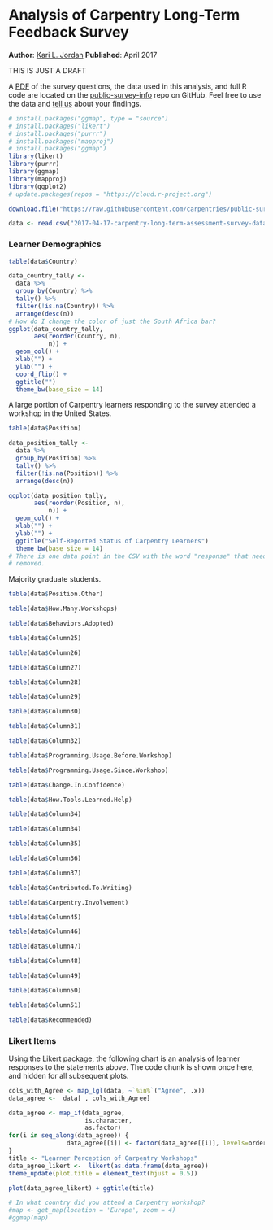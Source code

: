 # Analysis of Carpentry Long-Term Feedback Survey
__Author__: [Kari L. Jordan](https://github.com/kariljordan)
__Published__: April 2017

THIS IS JUST A DRAFT

A [PDF](https://github.com/carpentries/public-survey-info/blob/master/documents/surveys/2017-04-17-carpentry-long-term-feedback-survey.pdf) of the survey questions, the data used in this analysis, and full R code are located on the [public-survey-info](https://github.com/carpentries/public-survey-info) repo on GitHub. Feel free to use the data and [tell us](mailto: kariljordan@carpentries.org) about your findings.

```r
# install.packages("ggmap", type = "source")
# install.packages("likert")
# install.packages("purrr")
# install.packages("mapproj")
# install.packages("ggmap")
library(likert)
library(purrr)
library(ggmap)
library(mapproj)
library(ggplot2)
# update.packages(repos = "https://cloud.r-project.org")
```
```r
download.file("https://raw.githubusercontent.com/carpentries/public-survey-info/master/data/public_data/2017-04-17-carpentry-long-term-assessment-survey-data-public.csv", "2017-04-17-carpentry-long-term-assessment-survey-data-public.csv")

data <- read.csv("2017-04-17-carpentry-long-term-assessment-survey-data-public.csv", na.strings = "")
```
### Learner Demographics

```r
table(data$Country)
```
```r
data_country_tally <- 
  data %>% 
  group_by(Country) %>% 
  tally() %>% 
  filter(!is.na(Country)) %>% 
  arrange(desc(n))
# How do I change the color of just the South Africa bar?
ggplot(data_country_tally, 
       aes(reorder(Country, n),
           n)) +
  geom_col() +
  xlab("") +
  ylab("") +
  coord_flip() +
  ggtitle("")
  theme_bw(base_size = 14)
```
A large portion of Carpentry learners responding to the survey attended a workshop in the United States.
```r
table(data$Position)
```
```r
data_position_tally <- 
  data %>% 
  group_by(Position) %>% 
  tally() %>% 
  filter(!is.na(Position)) %>% 
  arrange(desc(n))

ggplot(data_position_tally, 
       aes(reorder(Position, n),
           n)) +
  geom_col() +
  xlab("") +
  ylab("") +
  ggtitle("Self-Reported Status of Carpentry Learners")
  theme_bw(base_size = 14)
# There is one data point in the CSV with the word "response" that needs to be
# removed.
```
Majority graduate students.
```r
table(data$Position.Other)
```
```r
table(data$How.Many.Workshops)
```
```r
table(data$Behaviors.Adopted)
```
```r
table(data$Column25)
```
```r
table(data$Column26)
```
```r
table(data$Column27)
```
```r
table(data$Column28)
```
```r
table(data$Column29)
```
```r
table(data$Column30)
```
```r
table(data$Column31)
```
```r
table(data$Column32)
```
```r
table(data$Programming.Usage.Before.Workshop)
```
```r
table(data$Programming.Usage.Since.Workshop)
```
```r
table(data$Change.In.Confidence)
```
```r
table(data$How.Tools.Learned.Help)
```
```r
table(data$Column34)
```
```r
table(data$Column34)
```
```r
table(data$Column35)
```
```r
table(data$Column36)
```
```r
table(data$Column37)
```
```r
table(data$Contributed.To.Writing)
```

```r
table(data$Carpentry.Involvement)
```
```r
table(data$Column45)
```
```r
table(data$Column46)
```
```r
table(data$Column47)
```
```r
table(data$Column48)
```
```r
table(data$Column49)
```
```r
table(data$Column50)
```
```r
table(data$Column51)
```

```r
table(data$Recommended)
```
### Likert Items

Using the [Likert](http://jason.bryer.org/likert/) package, the following chart is an analysis of learner responses to the statements above. The code chunk is shown once here, and hidden for all subsequent plots.

```r
cols_with_Agree <- map_lgl(data, ~`%in%`("Agree", .x))
data_agree <-  data[ , cols_with_Agree]

data_agree <- map_if(data_agree, 
                     is.character, 
                     as.factor)
for(i in seq_along(data_agree)) {
                data_agree[[i]] <- factor(data_agree[[i]], levels=order)
}
title <- "Learner Perception of Carpentry Workshops"
data_agree_likert <-  likert(as.data.frame(data_agree))
theme_update(plot.title = element_text(hjust = 0.5))

plot(data_agree_likert) + ggtitle(title)

```

```r
# In what country did you attend a Carpentry workshop? 
#map <- get_map(location = 'Europe', zoom = 4)
#ggmap(map)
```